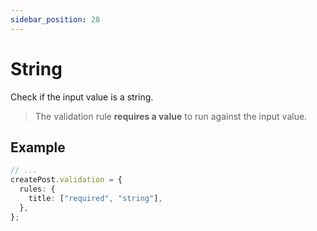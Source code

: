 ```yaml
---
sidebar_position: 28
---
```


# String

Check if the input value is a string.

> The validation rule **requires a value** to run against the input value.

## Example

```ts title="src/app/posts/controllers/create-post.ts"
// ...
createPost.validation = {
  rules: {
    title: ["required", "string"],
  },
};
```
